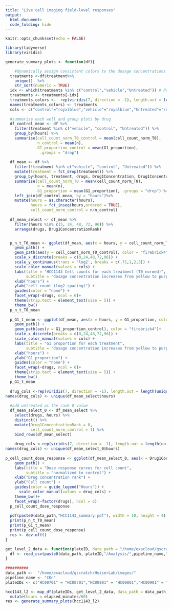 ```yaml
---
title: "Live cell imaging field-level responses"
output: 
  html_document:
  code_folding: hide
---
```


```r
knitr::opts_chunk$set(echo = FALSE)

library(tidyverse)
library(viridis)
```


```r


generate_summary_plots <- function(df){

    #dynamically assign consistent colors to the dosage concentrations
  treatments <-df$treatment%>%
    unique()  %>%
    str_sort(numeric = TRUE)
  idx <- which(treatments %in% c("control","vehicle","Untreated")) # Positions of Untreated in df$treatement
  treatments <- treatments[-idx]
  treatments_colors <-  rep(viridis(7, direction = -1), length.out = length(treatments))
  names(treatments_colors) <- treatments
  cols <- c("control"="royalblue","vehicle"="royalblue","Untreated"="royalblue", treatments_colors)
  
  #summarize each well and group plots by drug
  df_control_mean <- df %>%
    filter(treatment %in% c("vehicle", "control", "Untreated")) %>%
    group_by(hours) %>%
    summarise(cell_count_norm_T0_control = mean(cell_count_norm_T0),
              n_control = mean(n),
              G1_proportion_control = mean(G1_proportion),
               .groups = "drop")
  
  df_mean <- df %>%
    filter(!treatment %in% c("vehicle", "control", "Untreated")) %>%
    mutate(treatment = fct_drop(treatment)) %>%
    group_by(hours, treatment, drugs, Drug1Concentration, Drug1ConcentrationRank) %>%
    summarise(cell_count_norm_T0 = mean(cell_count_norm_T0),
              n = mean(n),
              G1_proportion = mean(G1_proportion), .groups = "drop") %>%
    left_join(df_control_mean, by = "hours")%>%
    mutate(hours = as.character(hours),
           hours = fct_inseq(hours,ordered = TRUE),
           cell_count_norm_control = n/n_control)
  
  df_mean_select <- df_mean %>%
    filter(hours %in% c(5, 24, 48, 72, 96)) %>%
    arrange(drugs, Drug1ConcentrationRank)


  p_n_t_T0_mean <- ggplot(df_mean, aes(x = hours, y = cell_count_norm_T0, color = treatment, group = Drug1Concentration)) +
    geom_path() +
    geom_path(aes(y = cell_count_norm_T0_control), color = "firebrick4")+
    scale_x_discrete(breaks = c(0,24,48,72,96)) +
    scale_y_continuous(trans = 'log2', breaks = c(.75,1,2,3)) +
    scale_color_manual(values = cols) +
    labs(title = "HCC1143 Cell counts for each treatment (T0 normed)",
         subtitle = "dosage concentration increases from yellow to purple, control in red") +
    xlab("hours") +
    ylab("cell count (log2 spacing)") +
    guides(color = "none") +
    facet_wrap(~drugs, ncol = 6)+
    theme(strip.text = element_text(size = 5)) +
    theme_bw()
  p_n_t_T0_mean
  
  p_G1_t_mean <- ggplot(df_mean, aes(x = hours, y = G1_proportion, color = treatment, group = Drug1Concentration)) +
    geom_path() +
    geom_path(aes(y = G1_proportion_control), color = "firebrick4")+
    scale_x_discrete(breaks = c(0,24,48,72,96)) +
    scale_color_manual(values = cols) +
    labs(title = "G1 proportion for each treatment",
         subtitle = "dosage concentration increases from yellow to purple, control in red") +
    xlab("hours") +
    ylab("G1 proportion") +
    guides(color = "none") +
    facet_wrap(~drugs, ncol = 6)+
    theme(strip.text = element_text(size = 5)) +
    theme_bw()
  p_G1_t_mean
  
  drug_cols <-rep(viridis(7, direction = -1), length.out = length(unique(df_mean_select$hours)))
names(drug_cols) <- unique(df_mean_select$hours)
    
  #add untreated as the rank 0 value
  df_mean_select_0 <- df_mean_select %>%
    select(drugs, hours) %>%
    distinct() %>%
    mutate(Drug1ConcentrationRank = 0,
           cell_count_norm_control = 1) %>%
    bind_rows(df_mean_select)
  
    drug_cols <-rep(viridis(7, direction = -1), length.out = length(unique(df_mean_select_0$hours)))
names(drug_cols) <- unique(df_mean_select_0$hours)
    
p_cell_count_dose_response <- ggplot(df_mean_select_0, aes(x = Drug1ConcentrationRank, y = cell_count_norm_control, color = hours, group = hours)) +
    geom_path() +
    labs(title = "Dose response curves for cell count",
         subtitle = "normalized to control") +
    xlab("Drug concentration rank") +
    ylab("Cell count") +   
    guides(color = guide_legend("Hours")) +
      scale_color_manual(values = drug_cols) +
    theme_bw()+
    facet_wrap(~factor(drugs), ncol = 6)
  p_cell_count_dose_response
  
  pdf(paste0(data_path,"HCC1143_summary.pdf"), width = 10, height = 4)
  print(p_n_t_T0_mean)
  print(p_G1_t_mean)
  print(p_cell_count_dose_response)
  res <- dev.off()
}

```



```r

get_level_2_data <- function(plateID, data_path = "/home/exacloud/gscratch/HeiserLab/images/", pipeline_name = "CKn"){
  df <- read_csv(paste0(data_path, plateID,"/Analysis/",pipeline_name,"/",plateID,"_level_2.csv"), show_col_types = FALSE)
}
 
##########
data_path <-  "/home/exacloud/gscratch/HeiserLab/images/"
pipeline_name <- "CKn"
plateIDs <- c("HC00701" = "HC00701","HC00801" = "HC00801","HC00901" = "HC00901","HC01001" = "HC01001","HC01301" = "HC01301","HC01401" = "HC01401")

hcc1143_l2 <- map_df(plateIDs, get_level_2_data, data_path = data_path) %>%
  mutate(hours = elapsed_minutes/60)
res <- generate_summary_plots(hcc1143_l2)

```
